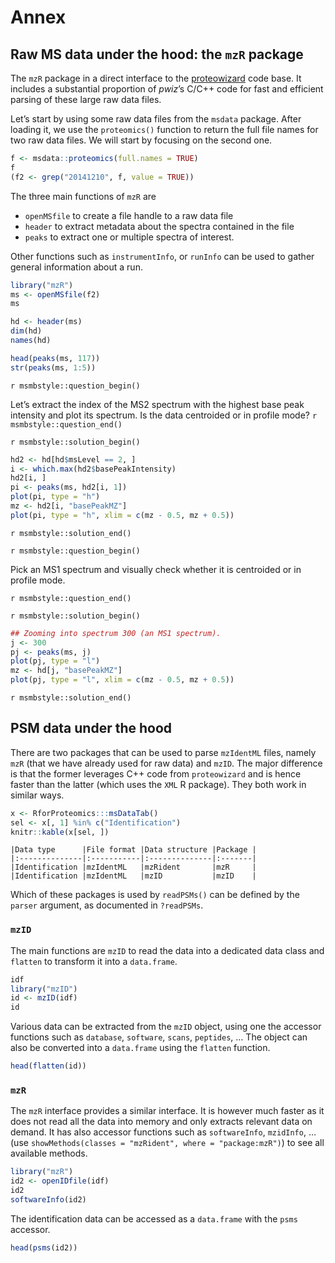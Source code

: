 # Annex {#sec-anx}


## Raw MS data under the hood: the `mzR` package {#sec-raw2}

The `mzR` package in a direct interface to the
[proteowizard](http://proteowizard.sourceforge.net/) code base. It
includes a substantial proportion of *pwiz*'s C/C++ code for fast and
efficient parsing of these large raw data files.

Let's start by using some raw data files from the `msdata`
package. After loading it, we use the `proteomics()` function to
return the full file names for two raw data files. We will start by
focusing on the second one.

```r
f <- msdata::proteomics(full.names = TRUE)
f
(f2 <- grep("20141210", f, value = TRUE))
```

The three main functions of `mzR` are

* `openMSfile` to create a file handle to a raw data file
* `header` to extract metadata about the spectra contained in the file
* `peaks` to extract one or multiple spectra of interest.

Other functions such as `instrumentInfo`, or `runInfo` can be used to
gather general information about a run.


```r
library("mzR")
ms <- openMSfile(f2)
ms
```

```r
hd <- header(ms)
dim(hd)
names(hd)
```

```r
head(peaks(ms, 117))
str(peaks(ms, 1:5))
```

`r msmbstyle::question_begin()`

Let's extract the index of the MS2 spectrum with the highest base peak
intensity and plot its spectrum. Is the data centroided or in profile
mode?
`r msmbstyle::question_end()`


`r msmbstyle::solution_begin()`

```r
hd2 <- hd[hd$msLevel == 2, ]
i <- which.max(hd2$basePeakIntensity)
hd2[i, ]
pi <- peaks(ms, hd2[i, 1])
plot(pi, type = "h")
mz <- hd2[i, "basePeakMZ"]
plot(pi, type = "h", xlim = c(mz - 0.5, mz + 0.5))
```

`r msmbstyle::solution_end()`


`r msmbstyle::question_begin()`

Pick an MS1 spectrum and visually check whether it is centroided or in
profile mode.

`r msmbstyle::question_end()`


`r msmbstyle::solution_begin()`

```r
## Zooming into spectrum 300 (an MS1 spectrum).
j <- 300
pj <- peaks(ms, j)
plot(pj, type = "l")
mz <- hd[j, "basePeakMZ"]
plot(pj, type = "l", xlim = c(mz - 0.5, mz + 0.5))
```

`r msmbstyle::solution_end()`


## PSM data under the hood {#sec-id2}

There are two packages that can be used to parse `mzIdentML` files,
namely `mzR` (that we have already used for raw data) and `mzID`. The
major difference is that the former leverages C++ code from
`proteowizard` and is hence faster than the latter (which uses the
`XML` R package). They both work in similar ways.

```r
x <- RforProteomics:::msDataTab()
sel <- x[, 1] %in% c("Identification")
knitr::kable(x[sel, ])
```

```
|Data type      |File format |Data structure |Package |
|:--------------|:-----------|:--------------|:-------|
|Identification |mzIdentML   |mzRident       |mzR     |
|Identification |mzIdentML   |mzID           |mzID    |
```

Which of these packages is used by `readPSMs()` can be defined by the
`parser` argument, as documented in `?readPSMs`.

### `mzID` {-}

The main functions are `mzID` to read the data into a dedicated data
class and `flatten` to transform it into a `data.frame`.

```r
idf
library("mzID")
id <- mzID(idf)
id
```

Various data can be extracted from the `mzID` object, using one the
accessor functions such as `database`, `software`, `scans`, `peptides`,
... The object can also be converted into a `data.frame` using the
`flatten` function.

```r
head(flatten(id))
```

### `mzR` {-}

The `mzR` interface provides a similar interface. It is however much
faster as it does not read all the data into memory and only extracts
relevant data on demand. It has also accessor functions such as
`softwareInfo`, `mzidInfo`, ... (use `showMethods(classes = "mzRident", where = "package:mzR")`)
to see all available methods.

```r
library("mzR")
id2 <- openIDfile(idf)
id2
softwareInfo(id2)
```

The identification data can be accessed as a `data.frame` with the
`psms` accessor.

```r
head(psms(id2))
```

